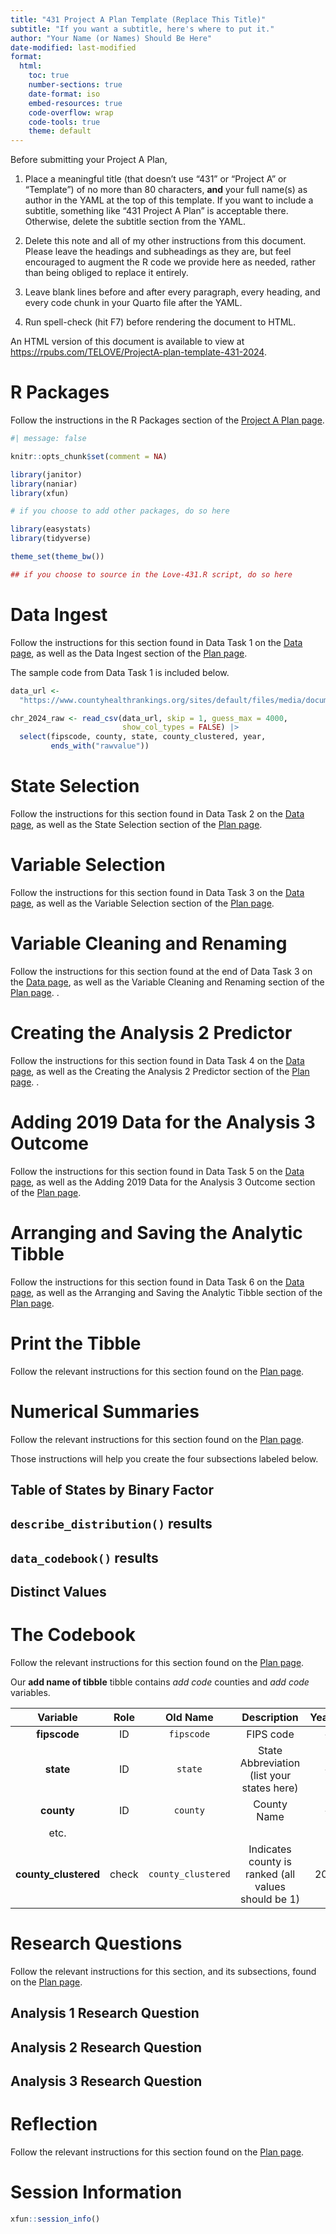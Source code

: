 ---
title: "431 Project A Plan Template (Replace This Title)"
subtitle: "If you want a subtitle, here's where to put it."
author: "Your Name (or Names) Should Be Here"
date-modified: last-modified
format: 
  html:
    toc: true
    number-sections: true
    date-format: iso
    embed-resources: true
    code-overflow: wrap
    code-tools: true
    theme: default
---

:::{.callout-tip title="Delete these instructions when submitting your work"}

Before submitting your Project A Plan,

1. Place a meaningful title (that doesn't use "431" or "Project A" or "Template") of no more than 80 characters, **and** your full name(s) as author in the YAML at the top of this template. If you want to include a subtitle, something like "431 Project A Plan" is acceptable there. Otherwise, delete the subtitle section from the YAML.

2. Delete this note and all of my other instructions from this document. Please leave the headings and subheadings as they are, but feel encouraged to augment the R code we provide here as needed, rather than being obliged to replace it entirely.

3. Leave blank lines before and after every paragraph, every heading, and every code chunk in your Quarto file after the YAML.

4. Run spell-check (hit F7) before rendering the document to HTML.

An HTML version of this document is available to view at <https://rpubs.com/TELOVE/ProjectA-plan-template-431-2024>.

:::

# R Packages

:::{.callout-tip title="Delete these instructions when submitting your work"}

Follow the instructions in the R Packages section of the [Project A Plan page](https://thomaselove.github.io/431-projectA-2024/plan.html).

:::

```{r}
#| message: false

knitr::opts_chunk$set(comment = NA)

library(janitor)
library(naniar)
library(xfun)

# if you choose to add other packages, do so here

library(easystats)
library(tidyverse)

theme_set(theme_bw())

## if you choose to source in the Love-431.R script, do so here

```

# Data Ingest

:::{.callout-tip title="Delete these instructions when submitting your work"}

Follow the instructions for this section found in Data Task 1 on the [Data page](https://thomaselove.github.io/431-projectA-2024/data.html), as well as the Data Ingest section of the [Plan page](https://thomaselove.github.io/431-projectA-2024/plan.html).

The sample code from Data Task 1 is included below.

:::

```{r}
data_url <- 
  "https://www.countyhealthrankings.org/sites/default/files/media/document/analytic_data2024.csv"

chr_2024_raw <- read_csv(data_url, skip = 1, guess_max = 4000,
                         show_col_types = FALSE) |>
  select(fipscode, county, state, county_clustered, year,
         ends_with("rawvalue"))
```

# State Selection

:::{.callout-tip title="Delete these instructions when submitting your work"}

Follow the instructions for this section found in Data Task 2 on the [Data page](https://thomaselove.github.io/431-projectA-2024/data.html), as well as the State Selection section of the [Plan page](https://thomaselove.github.io/431-projectA-2024/plan.html).

:::

# Variable Selection

:::{.callout-tip title="Delete these instructions when submitting your work"}

Follow the instructions for this section found in Data Task 3 on the [Data page](https://thomaselove.github.io/431-projectA-2024/data.html), as well as the Variable Selection section of the [Plan page](https://thomaselove.github.io/431-projectA-2024/plan.html).


:::

# Variable Cleaning and Renaming

:::{.callout-tip title="Delete these instructions when submitting your work"}

Follow the instructions for this section found at the end of Data Task 3 on the [Data page](https://thomaselove.github.io/431-projectA-2024/data.html), as well as the Variable Cleaning and Renaming section of the [Plan page](https://thomaselove.github.io/431-projectA-2024/plan.html).
.

:::

# Creating the Analysis 2 Predictor

:::{.callout-tip title="Delete these instructions when submitting your work"}

Follow the instructions for this section found in Data Task 4 on the [Data page](https://thomaselove.github.io/431-projectA-2024/data.html), as well as the Creating the Analysis 2 Predictor section of the [Plan page](https://thomaselove.github.io/431-projectA-2024/plan.html).
.

:::

# Adding 2019 Data for the Analysis 3 Outcome

:::{.callout-tip title="Delete these instructions when submitting your work"}

Follow the instructions for this section found in Data Task 5 on the [Data page](https://thomaselove.github.io/431-projectA-2024/data.html), as well as the Adding 2019 Data for the Analysis 3 Outcome section of the [Plan page](https://thomaselove.github.io/431-projectA-2024/plan.html).

:::

# Arranging and Saving the Analytic Tibble

:::{.callout-tip title="Delete these instructions when submitting your work"}

Follow the instructions for this section found in Data Task 6 on the [Data page](https://thomaselove.github.io/431-projectA-2024/data.html), as well as the Arranging and Saving the Analytic Tibble section of the [Plan page](https://thomaselove.github.io/431-projectA-2024/plan.html).

:::

# Print the Tibble

:::{.callout-tip title="Delete these instructions when submitting your work"}

Follow the relevant instructions for this section found on the [Plan page](https://thomaselove.github.io/431-projectA-2024/plan.html).

:::


# Numerical Summaries

:::{.callout-tip title="Delete these instructions when submitting your work"}

Follow the relevant instructions for this section found on the [Plan page](https://thomaselove.github.io/431-projectA-2024/plan.html).

Those instructions will help you create the four subsections labeled below.

:::

## Table of States by Binary Factor


## `describe_distribution()` results



## `data_codebook()` results


## Distinct Values


# The Codebook

:::{.callout-tip title="Delete these instructions when submitting your work"}

Follow the relevant instructions for this section found on the [Plan page](https://thomaselove.github.io/431-projectA-2024/plan.html).

:::

Our **add name of tibble** tibble contains *add code* counties and *add code* variables.


Variable | Role | Old Name | Description | Year(s)
:--------: | :----: | :--------: | :-----------: | :------:
**fipscode** | ID | `fipscode` | FIPS code | --
**state** | ID | `state` | State Abbreviation (list your states here) | --
**county** | ID | `county` | County Name | --
etc. | 
**county_clustered** | check | `county_clustered` | Indicates county is ranked (all values should be 1) | 2024



# Research Questions

:::{.callout-tip title="Delete these instructions when submitting your work"}

Follow the relevant instructions for this section, and its subsections, found on the [Plan page](https://thomaselove.github.io/431-projectA-2024/plan.html).

:::

## Analysis 1 Research Question

## Analysis 2 Research Question

## Analysis 3 Research Question

# Reflection

:::{.callout-tip title="Delete these instructions when submitting your work"}

Follow the relevant instructions for this section found on the [Plan page](https://thomaselove.github.io/431-projectA-2024/plan.html).

:::

# Session Information

```{r}
xfun::session_info()
```

